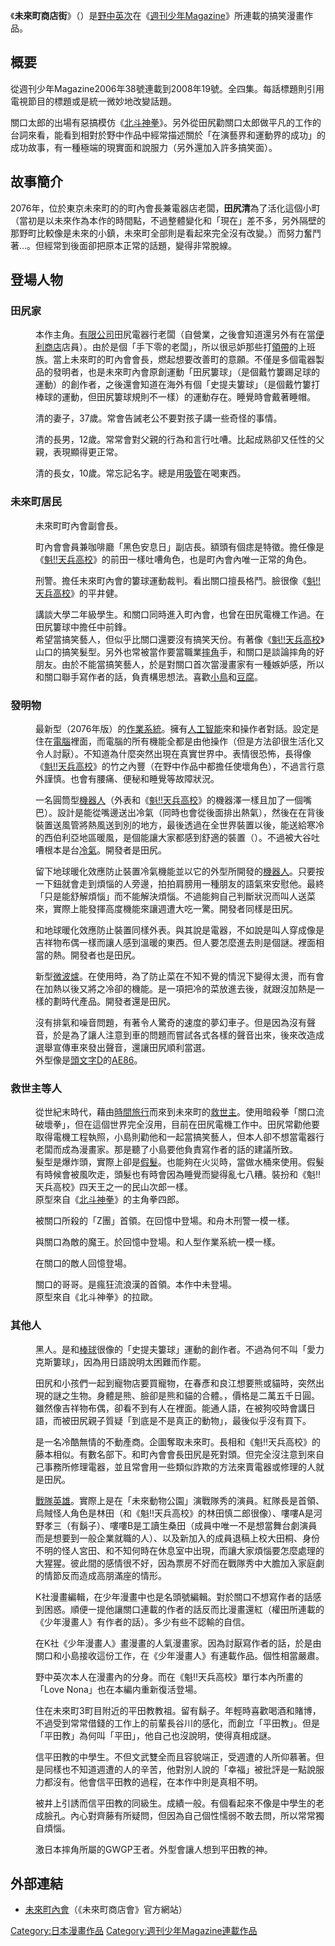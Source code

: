 {{Multiple issues|
{{Notability Unreferenced|time=2020-12-17T02:31:53+00:00}}
{{Unreferenced|time=2020-12-17T02:31:53+00:00}}
}}
{{Infobox animanga/Headerofja
|標題= 未來町商店街
|圖像=
|尺寸= 
|說明= 
|日文名稱= 未来町内会
|英文名稱= 
|假名= みらいちょうないかい
|羅馬字= Mirai Chounaikai
|類型= [[喜劇|喜劇]]
}}
{{Infobox animanga/Manga
|標題= 未來町商店街
|作者= [[野中英次|野中英次]]
|作畫=
|出版社= {{flagicon|Japan}} [[講談社|講談社]]<br />{{flagicon|Taiwan}} [[東立出版社|東立出版社]]
|其他出版社=
|連載雜誌= [[週刊少年Magazine|週刊少年Magazine]]
|label= KC Magazine
|發售日=
|開始= 2006年
|結束= 2008年
|冊數= 全4卷
|話數= 全87話
|其他=
}}
{{Infobox animanga/Footerofja}}
《'''未來町商店街'''》（{{lang-ja|未来町内会}}）是[[野中英次|野中英次]]在《[[週刊少年Magazine|週刊少年Magazine]]》所連載的搞笑漫畫作品。

== 概要 ==
從週刊少年Magazine2006年38號連載到2008年19號。全四集。每話標題則引用電視節目的標題或是統一微妙地改變話題。

關口太郎的出場有惡搞模仿《[[北斗神拳|北斗神拳]]》。另外從田尻勸關口太郎做平凡的工作的台詞來看，能看到相對於野中作品中經常描述關於「在演藝界和運動界的成功」的成功故事，有一種極端的現實面和說服力（另外還加入許多搞笑面）。

== 故事簡介 ==
2076年，位於東京未來町的的町內會長兼電器店老闆，'''田尻清'''為了活化這個小町（當初是以未來作為本作的時間點，不過整體變化和「現在」差不多，另外隔壁的那野町比較像是未來的小鎮，未來町全部則是看起來完全沒有改變。）而努力奮鬥著…。但經常到後面卻把原本正常的話題，變得非常脫線。

== 登場人物 ==
=== 田尻家 ===
;{{nihongo|田尻 清|田尻 清（たじり きよし）}}
: 本作主角。[[有限公司|有限公司]]田尻電器行老闆（自營業，之後會知道還另外有在當[[便利商店|便利商店]]店員）。由於是個「手下零的老闆」，所以很忌妒那些打[[領帶|領帶]]的上班族。當上未來町的町內會會長，燃起想要改善町的意願。不僅是多個電器製品的發明者，也是未來町內會原創運動「田尻簍球」（是個戴竹簍踢足球的運動）的創作者，之後還會知道在海外有個「史提夫簍球」（是個戴竹簍打棒球的運動，但田尻簍球規則不一樣）的運動存在。睡覺時會戴著睡帽。

;{{nihongo|田尻 菊江|田尻 菊江（たじり きくえ）}}
: 清的妻子，37歲。常會告誡老公不要對孩子講一些奇怪的事情。

;{{nihongo|田尻 春彥|田尻 春彦（たじり はるひこ）}}
: 清的長男，12歲。常常會對父親的行為和言行吐嘈。比起成熟卻又任性的父親，表現顯得更正常。

;{{nihongo|田尻 良江|田尻 良江（たじり よしえ）}}
: 清的長女，10歲。常忘記名字。總是用[[吸管|吸管]]在喝東西。

=== 未來町居民 ===
;{{nihongo|山崎|山崎（やまざき）}}
: 未來町町內會副會長。

;{{nihongo|大谷 紳二郎|大谷 紳二郎（おおたに しんじろう）}}
: 町內會會員兼咖啡廳「黑色安息日」副店長。額頭有個痣是特徵。擔任像是《[[魁!!天兵高校|魁!!天兵高校]]》的前田一樣吐嘈角色，也是町內會內唯一正常的角色。

;{{nihongo|舟木|舟木（ふなき）}}
: 刑警。擔任未來町內會的簍球運動裁判。看出關口擅長格鬥。臉很像《[[魁!!天兵高校|魁!!天兵高校]]》的平井健。

;{{nihongo|小島 正俊|小島 正俊（こじま まさとし）}}
: 講談大學二年級學生。和關口同時進入町內會，也曾在田尻電機工作過。在田尻簍球中擔任中前鋒。
:希望當搞笑藝人，但似乎比關口還要沒有搞笑天份。有著像《[[魁!!天兵高校|魁!!天兵高校]]》山口的搞笑髮型。另外也常被當作要當職業[[摔角|摔角]]手，和關口是談論摔角的好朋友。由於不能當搞笑藝人，於是對關口首次當漫畫家有一種嫉妒感，所以和關口聯手寫作者的話，負責構思想法。喜歡[[鳥|小鳥]]和[[豆腐|豆腐]]。

=== 發明物 ===
;{{nihongo|人OS|人OS（ひとおーえす）}}
: 最新型（2076年版）的[[作業系統|作業系統]]。擁有[[人工智能|人工智能]]來和操作者對話。設定是住在[[電腦|電腦]]裡面，而電腦的所有機能全都是由他操作（但是方法卻很生活化又令人討厭）。不知道為什麼突然出現在真實世界中。表情很恐怖，長得像《[[魁!!天兵高校|魁!!天兵高校]]》的竹之內豐（在野中作品中都擔任使壞角色），不過言行意外謹慎。也會有腰痛、便秘和睡覺等故障狀況。

;{{nihongo|地球暖化效應防止裝置|地球温暖化防止装置（ちきゅうおんだんかぼうしそうち）}}
: 一名圓筒型[[機器人|機器人]]（外表和《[[魁!!天兵高校|魁!!天兵高校]]》的機器澤一樣且加了一個嘴巴）。設計是能從嘴邊送出冷氣（同時也會從後面排出熱氣），然後在在背後裝置送風管將熱風送到別的地方，最後透過在全世界裝置以後，能送給寒冷的西伯利亞地區暖風，是個能讓大家都感到舒適的裝置（{{lang|ja|らしい}}）。不過被大谷吐嘈根本是台[[冷氣|冷氣]]。開發者是田尻。

;{{nihongo|舒緩煩惱機器人|悩みを和らげてくれるロボット（なやみをやわらげてくれるろぼっと）}}
: 留下地球暖化效應防止裝置冷氣機能並以它的外型所開發的[[機器人|機器人]]。只要按一下鈕就會走到煩惱的人旁邊，拍拍肩膀用一種朋友的語氣來安慰他。最終「只是能舒解煩惱」而不能解決煩惱。不過能夠自己判斷狀況而叫人送菜來，實際上能發揮高度機能來讓週遭大吃一驚。開發者同樣是田尻。

;{{nihongo|新型的暖氣機|新型の暖房機（しんがたのだんぼうき）}}
: 和地球暖化效應防止裝置同樣外表。與其說是電器，不如說是叫人穿成像是吉祥物布偶一樣而讓人感到溫暖的東西。但人要怎麼進去則是個謎。裡面相當的熱。開發者也是田尻。

;{{nihongo|「差不多先生」|「そこそこくん」 }}
: 新型[[微波爐|微波爐]]。在使用時，為了防止菜在不知不覺的情況下變得太燙，而有會在加熱以後又將之冷卻的機能。是一項把冷的菜放進去後，就跟沒加熱是一樣的劃時代產品。開發者還是田尻。

;{{nihongo|快速電動車|早い電気自動車（はやいでんきじどうしゃ）}}
: 沒有排氣和噪音問題，有著令人驚奇的速度的夢幻車子。但是因為沒有聲音，於是為了讓人注意到車的問題而嘗試各式各樣的聲音出來，後來改造成選舉宣傳車來發出聲音，還讓田尻順利當選。
:外型像是[[頭文字D|頭文字D]]的[[AE86|AE86]]。

=== 救世主等人 ===
;{{nihongo|關口太郎|セキグチタロー}}
: 從世紀末時代，藉由[[時間旅行|時間旅行]]而來到未來町的[[救世主|救世主]]。使用暗殺拳「關口流破壞拳」，但在這個世界完全沒用，目前在田尻電機工作中。田尻常勸他要取得電機工程執照，小島則勸他和一起當搞笑藝人，但本人卻不想當電器行老闆而成為漫畫家。那是聽了小島要他負責寫作者的話的建議所致。
: 髮型是爆炸頭，實際上卻是[[假髮|假髮]]。也能夠在火災時，當做水桶來使用。假髮有時候會被風吹走，頭髮也有時會因為睡覺而變得亂七八糟。裝扮和《魁!!天兵高校》四天王之一的民山次郎一樣。
:原型來自《[[北斗神拳|北斗神拳]]》的主角拳四郎。

;{{nihongo|TAKURO|TAKURO（たくろー）}}
: 被關口所殺的「Z團」首領。在回憶中登場。和舟木刑警一模一樣。

;{{nihongo|竹之內|タケノウチ}}
: 與關口為敵的魔王。於回憶中登場。和人型作業系統一模一樣。

;{{nihongo|小野泰|オノヤスシ}}
: 在關口的敵人回憶登場。

;{{nihongo|哥哥|兄者（あにじゃ）}}
: 關口的哥哥。是瘋狂流浪漢的首領。本作中未登場。
:原型來自《北斗神拳》的拉歐。

=== 其他人 ===
;{{nihongo|愛力克斯|アレックス}}
: 黑人。是和[[棒球|棒球]]很像的「史提夫簍球」運動的創作者。不過為何不叫「愛力克斯簍球」，因為用日語說明太困難而作罷。

;{{nihongo|熊和貓的合體動物|熊とネコが合わさったヤツ（くまとねこがあわさったやつ）}}
: 田尻和小孩們一起到寵物店要買寵物，在春彥和良江想要熊或貓時，突然出現的謎之生物。身體是熊、臉卻是熊和貓的合體。，價格是二萬五千日圓。雖然像吉祥物布偶，卻看不到有人在裡面。能通人語，在被狗咬時會講日語，而被田尻親子質疑「到底是不是真正的動物」，最後似乎沒有買下。

;{{nihongo|鬼山|鬼山（おにやま）}}
: 是一名冷酷無情的不動產商。企圖奪取未來町。長相和《魁!!天兵高校》的藤本相似。有數名部下。和町內會會長田尻是死對頭。但完全沒注意到來自己事務所修理電器，並且常會用一些類似詐欺的方法來賣電器或修理的人就是田尻。

;{{nihongo|旦夕戰士腰斬俠|ギリギリ戦隊 ウチキリマン}}
: [[超級戰隊系列|戰隊英雄]]。實際上是在「未來動物公園」演戰隊秀的演員。紅隊長是首領、烏賊怪人角色是林田（和《魁!!天兵高校》的林田慎二郎很像）、嘍嘍A是河野孝三（有鬍子）、嘍嘍B是工讀生桑田（成員中唯一不是想當舞台劇演員而是想要到一般企業就職的人）、以及新加入的成員退稿上校大田桐、身份不明的怪人宮田、和不知何時在休息室中出現，而讓大家煩惱要怎麼處理的大猩猩。彼此間的感情很不好，因為票房不好而在戰隊秀中大膽加入家庭劇的情節反而造成高朋滿座的情形。

;{{nihongo|越中次郎|越中次郎（こしなか じろう）}}
: K社漫畫編輯，在少年漫畫中也是名頭號編輯。對於關口不想寫作者的話感到困惑。順便一提他讓關口連載的作者的話反而比漫畫還紅（權田所連載的《少年漫畫人》有作者的話）。多少有些不認輸的自信。

;{{nihongo|權田泰三|権田泰三（ごんだ たいぞう）}}
: 在K社《少年漫畫人》畫漫畫的人氣漫畫家。因為討厭寫作者的話，於是由關口和小島接收這份工作，在《少年漫畫人》有連載作品。個性相當嚴肅。

;{{nihongo|野仔英次|のなーえいじ}}
:野中英次本人在漫畫內的分身。而在《魁!!天兵高校》單行本內所畫的「Love Nona」也在本編内重新復活登場。

;{{nihongo|齊藤|斉藤（さいとう）}}
: 住在未來町3町目附近的平田教教祖。留有鬍子。年輕時喜歡喝酒和賭博，不過受到常常借錢的工作上的前輩長谷川的感化，而創立「平田教」。但是「平田教」為何叫「平田」，他自己也沒說明，使得真相成謎。

;{{nihongo|井上|井上（いのうえ）}}
: 信平田教的中學生。不但文武雙全而且容貌端正，受週遭的人所仰慕著。但是同樣也不知道週遭的人的辛苦，他對別人說的「幸福」被批評是一點說服力都沒有。他會信平田教的過程，在本作中則是真相不明。

;{{nihongo|坂井正明|坂井正明（さかい まさあき）}}
: 被井上引誘而信平田教的同級生。成績一般。有個看起來不像是中學生的老成臉孔。內心對齊藤有所疑問，但因為自己個性懦弱不敢去問，所以常常獨自煩惱。

;{{nihongo|怪我假面|ガイガーマスク}}
: 激日本摔角所屬的GWGP王者。外型會讓人想到平田教的神。

== 外部連結 ==
* {{ja}} [https://web.archive.org/web/20090425041214/http://www.shonenmagazine.com/works/mirai/ 未來町內會]（《未來町商店會》官方網站）

{{DEFAULTSORT:Mirai Chounaikai}}
[[Category:日本漫畫作品|Category:日本漫畫作品]]
[[Category:週刊少年Magazine連載作品|Category:週刊少年Magazine連載作品]]